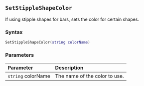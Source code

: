 ::: {.minipage data-latex="{\textwidth}"}
## `SetStippleShapeColor`

If using stipple shapes for bars, sets the color for certain shapes.

### Syntax {-}

``` .lua
SetStippleShapeColor(string colorName)
```

### Parameters {-}

**Parameter** | **Description**
| :-- | :-- |
| `string` colorName | The name of the color to use. |
:::
